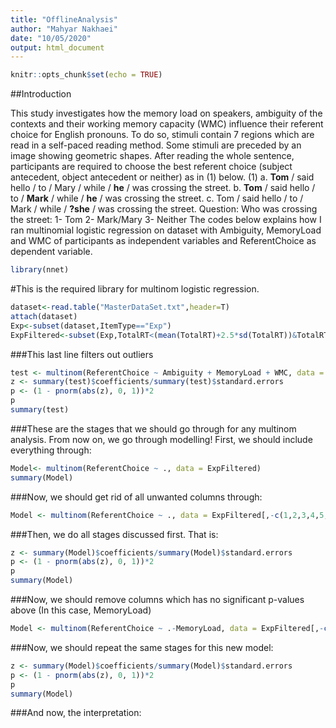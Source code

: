 ```yaml
---
title: "OfflineAnalysis"
author: "Mahyar Nakhaei"
date: "10/05/2020"
output: html_document
---
```


```r
knitr::opts_chunk$set(echo = TRUE)
```

##Introduction

This study investigates how the memory load on speakers, ambiguity of the contexts and their working memory capacity (WMC) influence their referent choice for English pronouns. To do so, stimuli contain 7 regions which are read in a self-paced reading method. Some stimuli are preceded by an image showing geometric shapes. After reading the whole sentence, participants are required to choose the best referent choice (subject antecedent, object antecedent or neither) as in (1) below. 
(1) a. **Tom** / said hello / to / Mary / while / **he** / was crossing the street.
    b. **Tom** / said hello / to / **Mark** / while / **he** / was crossing the street.
    c. Tom / said hello / to / Mark / while / **?she** / was crossing the street.
    Question: Who was crossing the street:
    1- Tom
    2- Mark/Mary
    3- Neither
The codes below explains how I ran multinomial logistic regression on dataset with Ambiguity, MemoryLoad and WMC of participants as independent variables and ReferentChoice as dependent variable.

```r
library(nnet)
```
#This is the required library for multinom logistic regression.
```r
dataset<-read.table("MasterDataSet.txt",header=T)
attach(dataset)
Exp<-subset(dataset,ItemType=="Exp")
ExpFiltered<-subset(Exp,TotalRT<(mean(TotalRT)+2.5*sd(TotalRT))&TotalRT>(mean(TotalRT)-2.5*sd(TotalRT)))
```
###This last line filters out outliers
```r
test <- multinom(ReferentChoice ~ Ambiguity + MemoryLoad + WMC, data = ExpFiltered)
z <- summary(test)$coefficients/summary(test)$standard.errors
p <- (1 - pnorm(abs(z), 0, 1))*2
p
summary(test)
```
###These are the stages that we should go through for any multinom analysis. From now on, we go through modelling!
First, we should include everything through:
```r
Model<- multinom(ReferentChoice ~ ., data = ExpFiltered)
summary(Model)
```
###Now, we should get rid of all unwanted columns through:
```r
Model <- multinom(ReferentChoice ~ ., data = ExpFiltered[,-c(1,2,3,4,5,8,9,10,11,12,13,14,16,17,18,19,20,21,22,23,24,25)])
```
###Then, we do all stages discussed first. That is:
```r
z <- summary(Model)$coefficients/summary(Model)$standard.errors
p <- (1 - pnorm(abs(z), 0, 1))*2
p
summary(Model)
```
###Now, we should remove columns which has no significant p-values above (In this case, MemoryLoad)
```r
Model <- multinom(ReferentChoice ~ .-MemoryLoad, data = ExpFiltered[,-c(1,2,3,4,5,8,9,10,11,12,13,14,16,17,18,19,20,21,22,23,24,25)])
```
###Now, we should repeat the same stages for this new model:
```r
z <- summary(Model)$coefficients/summary(Model)$standard.errors
p <- (1 - pnorm(abs(z), 0, 1))*2
p
summary(Model)
```
###And now, the interpretation:

